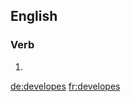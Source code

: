 
==English==

===Verb===
{{head|en}}

# {{en-third-person singular of|develope}}

[[de:developes]]
[[fr:developes]]